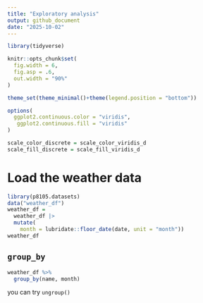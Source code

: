 ```yaml
---
title: "Exploratory analysis"
output: github_document
date: "2025-10-02"
---
```



```r
library(tidyverse)

knitr::opts_chunk$set(
  fig.width = 6,
  fig.asp = .6,
  out.width = "90%"
)

theme_set(theme_minimal()+theme(legend.position = "bottom"))

options(
  ggplot2.continuous.color = "viridis",
   ggplot2.continuous.fill = "viridis"
)

scale_color_discrete = scale_color_viridis_d
scale_fill_discrete = scale_fill_viridis_d
```


# Load the weather data

```r
library(p8105.datasets)
data("weather_df")
weather_df = 
  weather_df |>
  mutate(
    month = lubridate::floor_date(date, unit = "month"))
weather_df
```


## `group_by`

```r
weather_df %>%
  group_by(name, month)
```
you can try `ungroup()`





